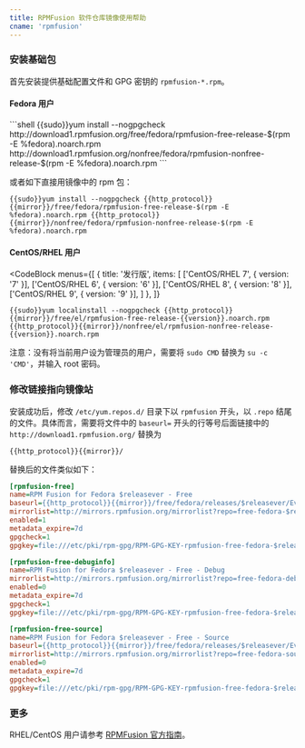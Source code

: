 ```yaml
---
title: RPMFusion 软件仓库镜像使用帮助
cname: 'rpmfusion'
---
```


### 安装基础包

首先安装提供基础配置文件和 GPG 密钥的 `rpmfusion-*.rpm`。

#### Fedora 用户

<CodeBlock>
```shell
{{sudo}}yum install --nogpgcheck http://download1.rpmfusion.org/free/fedora/rpmfusion-free-release-$(rpm -E %fedora).noarch.rpm http://download1.rpmfusion.org/nonfree/fedora/rpmfusion-nonfree-release-$(rpm -E %fedora).noarch.rpm
```
</CodeBlock>

或者如下直接用镜像中的 rpm 包：

<CodeBlock>

```
{{sudo}}yum install --nogpgcheck {{http_protocol}}{{mirror}}/free/fedora/rpmfusion-free-release-$(rpm -E %fedora).noarch.rpm {{http_protocol}}{{mirror}}/nonfree/fedora/rpmfusion-nonfree-release-$(rpm -E %fedora).noarch.rpm
```

</CodeBlock>

#### CentOS/RHEL 用户

<CodeBlock
  menus={[
    {
      title: '发行版',
      items: [
        ['CentOS/RHEL 7', { version: '7' }],
        ['CentOS/RHEL 6', { version: '6' }],
        ['CentOS/RHEL 8', { version: '8' }],
        ['CentOS/RHEL 9', { version: '9' }],
      ]
    },
  ]}
>

```
{{sudo}}yum localinstall --nogpgcheck {{http_protocol}}{{mirror}}/free/el/rpmfusion-free-release-{{version}}.noarch.rpm {{http_protocol}}{{mirror}}/nonfree/el/rpmfusion-nonfree-release-{{version}}.noarch.rpm
```

</CodeBlock>

注意：没有将当前用户设为管理员的用户，需要将 `sudo CMD` 替换为 `su -c 'CMD'`，并输入 root 密码。

### 修改链接指向镜像站

安装成功后，修改 `/etc/yum.repos.d/` 目录下以 `rpmfusion` 开头，以 `.repo` 结尾的文件。具体而言，需要将文件中的 `baseurl=` 开头的行等号后面链接中的 `http://download1.rpmfusion.org/` 替换为

<CodeBlock>

```
{{http_protocol}}{{mirror}}/
```

</CodeBlock>

替换后的文件类似如下：

<CodeBlock>

```ini
[rpmfusion-free]
name=RPM Fusion for Fedora $releasever - Free
baseurl={{http_protocol}}{{mirror}}/free/fedora/releases/$releasever/Everything/$basearch/os/
mirrorlist=http://mirrors.rpmfusion.org/mirrorlist?repo=free-fedora-$releasever&arch=$basearch
enabled=1
metadata_expire=7d
gpgcheck=1
gpgkey=file:///etc/pki/rpm-gpg/RPM-GPG-KEY-rpmfusion-free-fedora-$releasever-$basearch

[rpmfusion-free-debuginfo]
name=RPM Fusion for Fedora $releasever - Free - Debug
mirrorlist=http://mirrors.rpmfusion.org/mirrorlist?repo=free-fedora-debug-$releasever&arch=$basearch
enabled=0
metadata_expire=7d
gpgcheck=1
gpgkey=file:///etc/pki/rpm-gpg/RPM-GPG-KEY-rpmfusion-free-fedora-$releasever-$basearch

[rpmfusion-free-source]
name=RPM Fusion for Fedora $releasever - Free - Source
baseurl={{http_protocol}}{{mirror}}/free/fedora/releases/$releasever/Everything/source/SRPMS/
mirrorlist=http://mirrors.rpmfusion.org/mirrorlist?repo=free-fedora-source-$releasever&arch=$basearch
enabled=0
metadata_expire=7d
gpgcheck=1
gpgkey=file:///etc/pki/rpm-gpg/RPM-GPG-KEY-rpmfusion-free-fedora-$releasever-$basearch
```

</CodeBlock>

### 更多

RHEL/CentOS 用户请参考 [RPMFusion 官方指南](http://rpmfusion.org/Configuration)。
